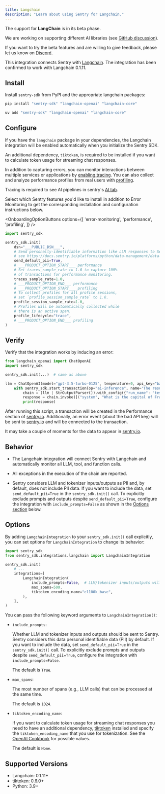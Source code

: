 ```yaml
---
title: Langchain
description: "Learn about using Sentry for Langchain."
---
```


<Alert title="Beta">

The support for **LangChain** is in its beta phase.

We are working on supporting different AI libraries (see [GitHub discussion](https://github.com/getsentry/sentry-python/discussions/3007)).

If you want to try the beta features and are willing to give feedback, please let us know on [Discord](https://discord.com/invite/Ww9hbqr).

</Alert>

This integration connects Sentry with [Langchain](https://github.com/langchain-ai/langchain).
The integration has been confirmed to work with Langchain 0.1.11.

## Install

Install `sentry-sdk` from PyPI and the appropriate langchain packages:

```bash {tabTitle:pip}
pip install "sentry-sdk" "langchain-openai" "langchain-core"
```
```bash {tabTitle:uv}
uv add "sentry-sdk" "langchain-openai" "langchain-core"
```

## Configure

If you have the `langchain` package in your dependencies, the Langchain integration will be enabled automatically when you initialize the Sentry SDK.

An additional dependency, `tiktoken`, is required to be installed if you want to calculate token usage for streaming chat responses.


In addition to capturing errors, you can monitor interactions between multiple services or applications by [enabling tracing](/concepts/key-terms/tracing/). You can also collect and analyze performance profiles from real users with [profiling](/product/explore/profiling/).

Tracing is required to see AI pipelines in sentry's [AI tab](https://sentry.io/insights/ai/llm-monitoring/).

Select which Sentry features you'd like to install in addition to Error Monitoring to get the corresponding installation and configuration instructions below.

<OnboardingOptionButtons
  options={[
    'error-monitoring',
    'performance',
    'profiling',
  ]}
/>

```python
import sentry_sdk

sentry_sdk.init(
    dsn="___PUBLIC_DSN___",
    # Send personally-identifiable information like LLM responses to Sentry;
    # see https://docs.sentry.io/platforms/python/data-management/data-collected/ for more info
    send_default_pii=True,
    # ___PRODUCT_OPTION_START___ performance
    # Set traces_sample_rate to 1.0 to capture 100%
    # of transactions for performance monitoring.
    traces_sample_rate=1.0,
    # ___PRODUCT_OPTION_END___ performance
    # ___PRODUCT_OPTION_START___ profiling
    # To collect profiles for all profile sessions,
    # set `profile_session_sample_rate` to 1.0.
    profile_session_sample_rate=1.0,
    # Profiles will be automatically collected while
    # there is an active span.
    profile_lifecycle="trace",
    # ___PRODUCT_OPTION_END___ profiling
)
```

## Verify

Verify that the integration works by inducing an error:

```python
from langchain_openai import ChatOpenAI
import sentry_sdk

sentry_sdk.init(...)  # same as above

llm = ChatOpenAI(model="gpt-3.5-turbo-0125", temperature=0, api_key="bad API key")
    with sentry_sdk.start_transaction(op="ai-inference", name="The result of the AI inference"):
        chain = (llm | StrOutputParser()).with_config({"run_name": "test-run"})
        response = chain.invoke([("system", "What is the capital of France?")])
        print(response)
```

After running this script, a transaction will be created in the Performance section of [sentry.io](https://sentry.io). Additionally, an error event (about the bad API key) will be sent to [sentry.io](https://sentry.io) and will be connected to the transaction.

It may take a couple of moments for the data to appear in [sentry.io](https://sentry.io).

## Behavior

- The Langchain integration will connect Sentry with Langchain and automatically monitor all LLM, tool, and function calls.

- All exceptions in the execution of the chain are reported.

- Sentry considers LLM and tokenizer inputs/outputs as PII and, by default, does not include PII data. If you want to include the data, set `send_default_pii=True` in the `sentry_sdk.init()` call. To explicitly exclude prompts and outputs despite `send_default_pii=True`, configure the integration with `include_prompts=False` as shown in the [Options section](#options) below.

## Options

By adding `LangchainIntegration` to your `sentry_sdk.init()` call explicitly, you can set options for `LangchainIntegration` to change its behavior:

```python
import sentry_sdk
from sentry_sdk.integrations.langchain import LangchainIntegration

sentry_sdk.init(
    # ...
    integrations=[
        LangchainIntegration(
            include_prompts=False,  # LLM/tokenizer inputs/outputs will be not sent to Sentry, despite send_default_pii=True
            max_spans=500,
            tiktoken_encoding_name="cl100k_base",
        ),
    ],
)
```

You can pass the following keyword arguments to `LangchainIntegration()`:

- `include_prompts`:

  Whether LLM and tokenizer inputs and outputs should be sent to Sentry. Sentry considers this data personal identifiable data (PII) by default. If you want to include the data, set `send_default_pii=True` in the `sentry_sdk.init()` call. To explicitly exclude prompts and outputs despite `send_default_pii=True`, configure the integration with `include_prompts=False`.

  The default is `True`.

- `max_spans`:

  The most number of spans (e.g., LLM calls) that can be processed at the same time.

  The default is `1024`.

- `tiktoken_encoding_name`:

  If you want to calculate token usage for streaming chat responses you need to have an additional dependency, [tiktoken](https://pypi.org/project/tiktoken/) installed and specify the `tiktoken_encoding_name` that you use for tokenization. See the [OpenAI Cookbook](https://cookbook.openai.com/examples/how_to_count_tokens_with_tiktoken) for possible values.

  The default is `None`.


## Supported Versions

- Langchain: 0.1.11+
- tiktoken: 0.6.0+
- Python: 3.9+

